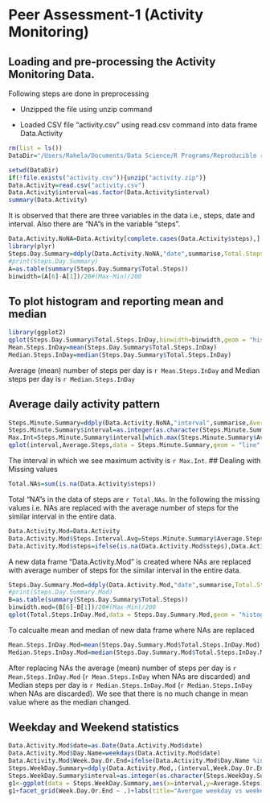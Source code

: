 Peer Assessment-1 (Activity Monitoring)
==============================
## Loading and pre-processing the Activity Monitoring Data. 
Following steps are done in preprocessing

- Unzipped the file using unzip command

- Loaded CSV file "activity.csv" using read.csv command into data frame Data.Activity
```r
rm(list = ls())
DataDir="/Users/Rahela/Documents/Data Science/R Programs/Reproducible research/RepData_PeerAssessment1"
```

```r
setwd(DataDir)
if(!file.exists("activity.csv")){unzip("activity.zip")}
Data.Activity=read.csv("activity.csv")
Data.Activity$interval=as.factor(Data.Activity$interval)
summary(Data.Activity)
```
It is observed that there are three variables in the data i.e., steps, date and interval. Also there are "NA"s in the variable "steps".


```r
Data.Activity.NoNA=Data.Activity[complete.cases(Data.Activity$steps),]
library(plyr)
Steps.Day.Summary=ddply(Data.Activity.NoNA,"date",summarise,Total.Steps.InDay=sum(steps))
#print(Steps.Day.Summary)
A=as.table(summary(Steps.Day.Summary$Total.Steps))
binwidth=(A[6]-A[1])/20#(Max-Min)/200
```
## To plot histogram and reporting mean and median
```r
library(ggplot2)
qplot(Steps.Day.Summary$Total.Steps.InDay,binwidth=binwidth,geom = "histogram",main="Histogram of Steps/Day",xlab = "Steps",ylab = "Count (Days)",fill=I("blue"), col=I("red"))
Mean.Steps.InDay=mean(Steps.Day.Summary$Total.Steps.InDay)
Median.Steps.InDay=median(Steps.Day.Summary$Total.Steps.InDay)
```
Average (mean) number of steps per day is `r Mean.Steps.InDay` and Median steps per day is `r Median.Steps.InDay`

## Average daily activity pattern
```r
Steps.Minute.Summary=ddply(Data.Activity.NoNA,"interval",summarise,Average.Steps=mean(steps))
Steps.Minute.Summary$interval=as.integer(as.character(Steps.Minute.Summary$interval))
Max.Int=Steps.Minute.Summary$interval[which.max(Steps.Minute.Summary$Average.Steps)]
qplot(interval,Average.Steps,data = Steps.Minute.Summary,geom = "line",main = "Average steps in an interval",xlab = "Interval",ylab = "Average Steps")
```

The interval in which we see maximum activity is `r Max.Int`.
## Dealing with Missing values
```r
Total.NAs=sum(is.na(Data.Activity$steps))
```

Total "NA"s in the data of steps are `r Total.NAs`. In the following the missing values i.e. NAs are replaced with the average number of steps for the similar interval in the entire data.

```r
Data.Activity.Mod=Data.Activity
Data.Activity.Mod$Steps.Interval.Avg=Steps.Minute.Summary$Average.Steps[match(Data.Activity.Mod$interval,Steps.Minute.Summary$interval)]
Data.Activity.Mod$steps=ifelse(is.na(Data.Activity.Mod$steps),Data.Activity.Mod$Steps.Interval.Avg,Data.Activity.Mod$steps)
```

A new data frame "Data.Activity.Mod" is created where NAs are replaced with average number of steps for the similar interval in the entire data.

```r
Steps.Day.Summary.Mod=ddply(Data.Activity.Mod,"date",summarise,Total.Steps.InDay.Mod=sum(steps))
#print(Steps.Day.Summary.Mod)
B=as.table(summary(Steps.Day.Summary$Total.Steps))
binwidth.mod=(B[6]-B[1])/20#(Max-Min)/200
qplot(Total.Steps.InDay.Mod,data = Steps.Day.Summary.Mod,geom = "histogram",binwidth=binwidth.mod,main="Histogram of Steps/Day after replacing NAs",xlab = "Steps",ylab = "Count (Days)",fill=I("blue"), col=I("red"))
```

To calcualte mean and median of new data frame where NAs are replaced

```r
Mean.Steps.InDay.Mod=mean(Steps.Day.Summary.Mod$Total.Steps.InDay.Mod)
Median.Steps.InDay.Mod=median(Steps.Day.Summary.Mod$Total.Steps.InDay.Mod)
```
After replacing NAs the average (mean) number of steps per day is `r Mean.Steps.InDay.Mod` (`r Mean.Steps.InDay` when NAs are discarded) and Median steps per day is `r Median.Steps.InDay.Mod` (`r Median.Steps.InDay` when NAs are discarded). We see that there is no much change in mean value where as the median changed.

## Weekday and Weekend statistics
```r
Data.Activity.Mod$date=as.Date(Data.Activity.Mod$date)
Data.Activity.Mod$Day.Name=weekdays(Data.Activity.Mod$date)
Data.Activity.Mod$Week.Day.Or.End=ifelse(Data.Activity.Mod$Day.Name %in% c("Saturday","Sunday"),"Weekend","Weekday")
Steps.WeekDay.Summary=ddply(Data.Activity.Mod,.(interval,Week.Day.Or.End),summarise,Average.Steps=mean(steps))
Steps.WeekDay.Summary$interval=as.integer(as.character(Steps.WeekDay.Summary$interval))
g1<-ggplot(data = Steps.WeekDay.Summary,aes(x=interval,y=Average.Steps))+geom_line()
g1+facet_grid(Week.Day.Or.End ~ .)+labs(title="Avergae weekday vs weekend activity per interval",x="Interval",y="Average number of steps")
```